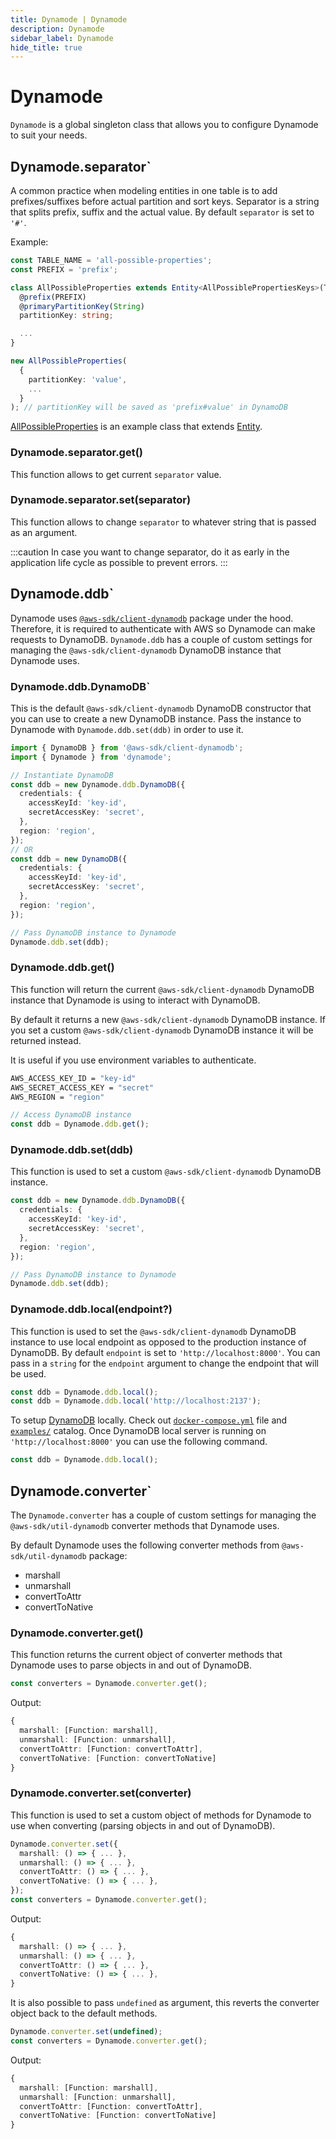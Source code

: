 ```yaml
---
title: Dynamode | Dynamode
description: Dynamode
sidebar_label: Dynamode
hide_title: true
---
```

# Dynamode

`Dynamode` is a global singleton class that allows you to configure Dynamode to suit your needs. 

## Dynamode.separator`

A common practice when modeling entities in one table is to add prefixes/suffixes before actual partition and sort keys. Separator is a string that splits prefix, suffix and the actual value. By default `separator` is set to `'#'`.

Example:
```ts
const TABLE_NAME = 'all-possible-properties';
const PREFIX = 'prefix';

class AllPossibleProperties extends Entity<AllPossiblePropertiesKeys>(TABLE_NAME) {
  @prefix(PREFIX)
  @primaryPartitionKey(String)
  partitionKey: string;

  ...
}

new AllPossibleProperties(
  { 
    partitionKey: 'value', 
    ... 
  }
); // partitionKey will be saved as 'prefix#value' in DynamoDB
```

[AllPossibleProperties](/docs/guide/entity/modeling#all-possible-properties) is an example class that extends [Entity](/docs/guide/entity/methods).

### Dynamode.separator.get()

This function allows to get current `separator` value. 

### Dynamode.separator.set(separator)

This function allows to change `separator` to whatever string that is passed as an argument.

:::caution
In case you want to change separator, do it as early in the application life cycle as possible to prevent errors.
:::

## Dynamode.ddb`

Dynamode uses [`@aws-sdk/client-dynamodb`](https://www.npmjs.com/package/@aws-sdk/client-dynamodb) package under the hood. Therefore, it is required to authenticate with AWS so Dynamode can make requests to DynamoDB. `Dynamode.ddb` has a couple of custom settings for managing the `@aws-sdk/client-dynamodb` DynamoDB instance that Dynamode uses.

### Dynamode.ddb.DynamoDB`

This is the default `@aws-sdk/client-dynamodb` DynamoDB constructor that you can use to create a new DynamoDB instance. Pass the instance to Dynamode with `Dynamode.ddb.set(ddb)` in order to use it.

```ts
import { DynamoDB } from '@aws-sdk/client-dynamodb';
import { Dynamode } from 'dynamode';

// Instantiate DynamoDB
const ddb = new Dynamode.ddb.DynamoDB({
  credentials: {
    accessKeyId: 'key-id',
    secretAccessKey: 'secret',
  },
  region: 'region',
});
// OR
const ddb = new DynamoDB({
  credentials: {
    accessKeyId: 'key-id',
    secretAccessKey: 'secret',
  },
  region: 'region',
});

// Pass DynamoDB instance to Dynamode
Dynamode.ddb.set(ddb);
```

### Dynamode.ddb.get()

This function will return the current `@aws-sdk/client-dynamodb` DynamoDB instance that Dynamode is using to interact with DynamoDB. 

By default it returns a new `@aws-sdk/client-dynamodb` DynamoDB instance. If you set a custom `@aws-sdk/client-dynamodb` DynamoDB instance it will be returned instead.

It is useful if you use environment variables to authenticate.

```bash
AWS_ACCESS_KEY_ID = "key-id"
AWS_SECRET_ACCESS_KEY = "secret"
AWS_REGION = "region"
```

```ts
// Access DynamoDB instance
const ddb = Dynamode.ddb.get();
```

### Dynamode.ddb.set(ddb)

This function is used to set a custom `@aws-sdk/client-dynamodb` DynamoDB instance. 

```ts
const ddb = new Dynamode.ddb.DynamoDB({
  credentials: {
    accessKeyId: 'key-id',
    secretAccessKey: 'secret',
  },
  region: 'region',
});

// Pass DynamoDB instance to Dynamode
Dynamode.ddb.set(ddb);
```

### Dynamode.ddb.local(endpoint?)

This function is used to set the `@aws-sdk/client-dynamodb` DynamoDB instance to use local endpoint as opposed to the production instance of DynamoDB. By default `endpoint` is set to `'http://localhost:8000'`. You can pass in a `string` for the `endpoint` argument to change the endpoint that will be used.

```ts
const ddb = Dynamode.ddb.local();
const ddb = Dynamode.ddb.local('http://localhost:2137');
```

To setup [DynamoDB](https://docs.aws.amazon.com/amazondynamodb/latest/developerguide/DynamoDBLocal.html) locally. Check out [`docker-compose.yml`](https://github.com/blazejkustra/dynamode/blob/master/examples/docker-compose.yml) file and [`examples/`](https://github.com/blazejkustra/dynamode/blob/master/examples/) catalog. Once DynamoDB local server is running on `'http://localhost:8000'` you can use the following command.

```ts
const ddb = Dynamode.ddb.local();
```

## Dynamode.converter`

The `Dynamode.converter` has a couple of custom settings for managing the `@aws-sdk/util-dynamodb` converter methods that Dynamode uses.

By default Dynamode uses the following converter methods from `@aws-sdk/util-dynamodb` package:

- marshall
- unmarshall
- convertToAttr
- convertToNative

### Dynamode.converter.get()

This function returns the current object of converter methods that Dynamode uses to parse objects in and out of DynamoDB.

```ts
const converters = Dynamode.converter.get();
```

Output:

```ts
{
  marshall: [Function: marshall],
  unmarshall: [Function: unmarshall],
  convertToAttr: [Function: convertToAttr],
  convertToNative: [Function: convertToNative]
}
```

### Dynamode.converter.set(converter) 

This function is used to set a custom object of methods for Dynamode to use when converting (parsing objects in and out of DynamoDB).

```ts
Dynamode.converter.set({
  marshall: () => { ... },
  unmarshall: () => { ... },
  convertToAttr: () => { ... },
  convertToNative: () => { ... },
});
const converters = Dynamode.converter.get();
```

Output:

```ts
{
  marshall: () => { ... },
  unmarshall: () => { ... },
  convertToAttr: () => { ... },
  convertToNative: () => { ... },
}
```

It is also possible to pass `undefined` as argument, this reverts the converter object back to the default methods.

```ts
Dynamode.converter.set(undefined);
const converters = Dynamode.converter.get();
```

Output:

```ts
{
  marshall: [Function: marshall],
  unmarshall: [Function: unmarshall],
  convertToAttr: [Function: convertToAttr],
  convertToNative: [Function: convertToNative]
}
```
